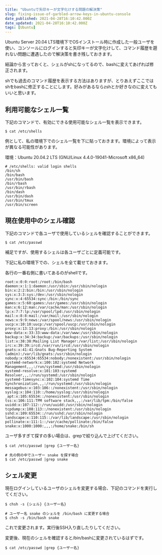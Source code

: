 ```yaml
---
title: "Ubuntuで矢印キーが文字化けする問題の解決策"
slug: fixing-issue-of-garbled-arrow-keys-in-ubuntu-console
date_published: 2021-04-28T16:10:42.000Z
date_updated: 2021-04-28T16:10:42.000Z
tags: [Ubuntu]
---
```


Ubuntu Server 20.04 LTS環境下でOSインストール時に作成した一般ユーザを使い、コンソールにログインすると矢印キーが文字化けして、コマンド履歴を遡れない問題に遭遇したので解決策を書き残しておきます。

結論から言っておくと、シェルがshになってるので、bashに変えてあげれば修正されます。

shでも過去のコマンド履歴を表示する方法はありますが、とりあえずここではshをbashに修正することにします。好みがあるならzshとか好きなのに変えてもいいと思います。

## 利用可能なシェル一覧

下記のコマンドで、有効にできる使用可能なシェル一覧を表示できます。

    $ cat /etc/shells

例として、私の環境下でのシェル一覧を下に貼っておきます。環境によって表示が異なる可能性があります。

環境：Ubuntu 20.04.2 LTS (GNU/Linux 4.4.0-19041-Microsoft x86_64)

    # /etc/shells: valid login shells
    /bin/sh
    /bin/bash
    /usr/bin/bash
    /bin/rbash
    /usr/bin/rbash
    /bin/dash
    /usr/bin/dash
    /usr/bin/tmux
    /usr/bin/screen

## 現在使用中のシェル確認

下記のコマンドで各ユーザで使用しているシェルを確認することができます。

    $ cat /etc/passwd

補足ですが、使用するシェルは各ユーザごとに定義可能です。

下記に私の環境下での、シェルを全て載せておきます。

各行の一番右側に書いてあるのがshellです。

    root:x:0:0:root:/root:/bin/bash
    daemon:x:1:1:daemon:/usr/sbin:/usr/sbin/nologin
    bin:x:2:2:bin:/bin:/usr/sbin/nologin
    sys:x:3:3:sys:/dev:/usr/sbin/nologin
    sync:x:4:65534:sync:/bin:/bin/sync
    games:x:5:60:games:/usr/games:/usr/sbin/nologin
    man:x:6:12:man:/var/cache/man:/usr/sbin/nologin
    lp:x:7:7:lp:/var/spool/lpd:/usr/sbin/nologin
    mail:x:8:8:mail:/var/mail:/usr/sbin/nologin
    news:x:9:9:news:/var/spool/news:/usr/sbin/nologin
    uucp:x:10:10:uucp:/var/spool/uucp:/usr/sbin/nologin
    proxy:x:13:13:proxy:/bin:/usr/sbin/nologin
    www-data:x:33:33:www-data:/var/www:/usr/sbin/nologin
    backup:x:34:34:backup:/var/backups:/usr/sbin/nologin
    list:x:38:38:Mailing List Manager:/var/list:/usr/sbin/nologin
    irc:x:39:39:ircd:/var/run/ircd:/usr/sbin/nologin
    gnats:x:41:41:Gnats Bug-Reporting System (admin):/var/lib/gnats:/usr/sbin/nologin
    nobody:x:65534:65534:nobody:/nonexistent:/usr/sbin/nologin
    systemd-network:x:100:102:systemd Network Management,,,:/run/systemd:/usr/sbin/nologin
    systemd-resolve:x:101:103:systemd Resolver,,,:/run/systemd:/usr/sbin/nologin
    systemd-timesync:x:102:104:systemd Time Synchronization,,,:/run/systemd:/usr/sbin/nologin
    messagebus:x:103:106::/nonexistent:/usr/sbin/nologin
    syslog:x:104:110::/home/syslog:/usr/sbin/nologin
    _apt:x:105:65534::/nonexistent:/usr/sbin/nologin
    tss:x:106:111:TPM software stack,,,:/var/lib/tpm:/bin/false
    uuidd:x:107:112::/run/uuidd:/usr/sbin/nologin
    tcpdump:x:108:113::/nonexistent:/usr/sbin/nologin
    sshd:x:109:65534::/run/sshd:/usr/sbin/nologin
    landscape:x:110:115::/var/lib/landscape:/usr/sbin/nologin
    pollinate:x:111:1::/var/cache/pollinate:/bin/false
    snake:x:1000:1000:,,,:/home/snake:/bin/sh

ユーザ多すぎて探すの多い場合は、grepで絞り込んで上げてください。

    $ cat /etc/passwd |grep {ユーザー名}
    
    # 先の例の中でユーザー snake を探す場合
    $ cat /etc/passwd |grep snake

## シェル変更

現在ログインしているユーザのシェルを変更する場合、下記のコマンドを実行してください。

    $ chsh -s {シェル} {ユーザー名}
    
    # ユーザー名 snake のシェルを /bin/bash に変更する場合
    $ chsh -s /bin/bash snake

これで変更されます。実行後SSH入り直したりしてください。

変更後、現在のシェルを確認すると/bin/bashに変更されているはずです。

    $ cat /etc/passwd |grep {ユーザー名}
